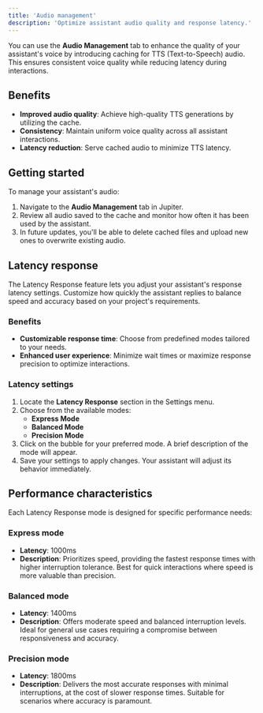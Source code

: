 ```yaml
---
title: 'Audio management'
description: 'Optimize assistant audio quality and response latency.'
---
```




You can use the **Audio Management** tab to enhance the quality of your assistant's voice by introducing caching for TTS (Text-to-Speech) audio. This ensures
consistent voice quality while reducing latency during interactions.

## Benefits

- **Improved audio quality**: Achieve high-quality TTS generations by utilizing the cache.
- **Consistency**: Maintain uniform voice quality across all assistant interactions.
- **Latency reduction**: Serve cached audio to minimize TTS latency.

## Getting started

To manage your assistant's audio:
1. Navigate to the **Audio Management** tab in Jupiter.
2. Review all audio saved to the cache and monitor how often it has been used by the assistant.
3. In future updates, you'll be able to delete cached files and upload new ones to overwrite existing audio.

## Latency response

The Latency Response feature lets you adjust your assistant's response latency settings. Customize how quickly the assistant
replies to balance speed and accuracy based on your project's requirements.

### Benefits

- **Customizable response time**: Choose from predefined modes tailored to your needs.
- **Enhanced user experience**: Minimize wait times or maximize response precision to optimize interactions.

### Latency settings
1. Locate the **Latency Response** section in the Settings menu.
2. Choose from the available modes:
   - **Express Mode**
   - **Balanced Mode**
   - **Precision Mode**
3. Click on the bubble for your preferred mode. A brief description of the mode will appear.
4. Save your settings to apply changes. Your assistant will adjust its behavior immediately.

## Performance characteristics

Each Latency Response mode is designed for specific performance needs:

### Express mode

- **Latency**: 1000ms  
- **Description**: Prioritizes speed, providing the fastest response times with higher interruption tolerance. Best for quick interactions
where speed is more valuable than precision.

### Balanced mode

- **Latency**: 1400ms  
- **Description**: Offers moderate speed and balanced interruption levels. Ideal for general use cases requiring a compromise between
 responsiveness and accuracy.

### Precision mode

- **Latency**: 1800ms  
- **Description**: Delivers the most accurate responses with minimal interruptions, at the cost of slower response times. Suitable for scenarios
where accuracy is paramount.

